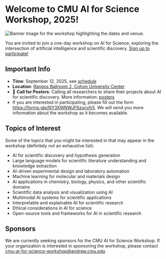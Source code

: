 
# Welcome to CMU AI for Science Workshop, 2025!

<Image src={cover} alt="Banner Image for the workshop highlighting the dates and venue."/>
 
You are invited to join a one-day workshop on AI for Science, exploring the intersection of artificial intelligence and scientific discovery. [Sign up to participate!](https://forms.gle/NY3XWNWJF6zucvfr5)

## Important Info
- __Time__: September 12, 2025, see [schedule](/schedule)
- __Location__: [Rangos Ballroom 2, Cohon University Center](https://www.cmu.edu/cohon-university-center/images/floor-plans/CUC_2.pdf)
- 🚀 __Call for Posters__: Calling all researchers to share their projects about AI for scientific discovery. More information: [posters](/posters)
- If you are interested in participating, please fill out the form https://forms.gle/NY3XWNWJF6zucvfr5. We will send you more information about the workshop as it becomes available.

## Topics of Interest
Some of the topics that you might be interested in that may appear in the workshop (definitely not an exhaustive list):

- AI for scientific discovery and hypothesis generation
- Large language models for scientific literature understanding and knowledge extraction
- AI-driven experimental design and laboratory automation
- Machine learning for molecular and materials design
- AI applications in chemistry, biology, physics, and other scientific domains
- Scientific data analysis and visualization using AI
- Multimodal AI systems for scientific applications
- Interpretable and explainable AI for scientific research
- Ethical considerations in AI for science
- Open-source tools and frameworks for AI in scientific research

## Sponsors

We are currently seeking sponsors for the CMU AI for Science Workshop. If your organization is interested in sponsoring the workshop, please contact cmu-ai-for-science-workshop@andrew.cmu.edu